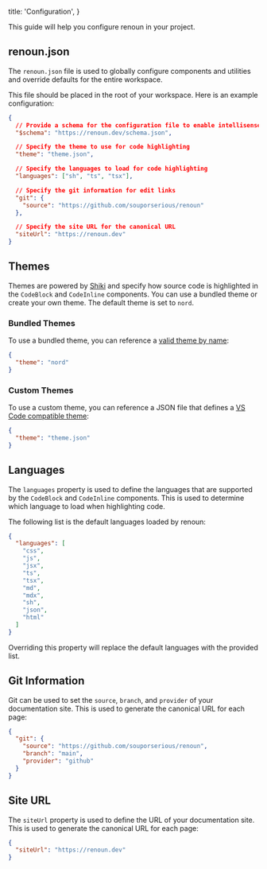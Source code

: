  title: 'Configuration',
}

This guide will help you configure renoun in your project.

## renoun.json

The `renoun.json` file is used to globally configure components and utilities and override defaults for the entire workspace.

This file should be placed in the root of your workspace. Here is an example configuration:

```json filename="renoun.json"
{
  // Provide a schema for the configuration file to enable intellisense
  "$schema": "https://renoun.dev/schema.json",

  // Specify the theme to use for code highlighting
  "theme": "theme.json",

  // Specify the languages to load for code highlighting
  "languages": ["sh", "ts", "tsx"],

  // Specify the git information for edit links
  "git": {
    "source": "https://github.com/souporserious/renoun"
  },

  // Specify the site URL for the canonical URL
  "siteUrl": "https://renoun.dev"
}
```

## Themes

Themes are powered by <a href="https://shiki.style" target="_blank" rel="noopener">Shiki</a> and specify how source code is highlighted in the `CodeBlock` and `CodeInline` components. You can use a bundled theme or create your own theme. The default theme is set to `nord`.

### Bundled Themes

To use a bundled theme, you can reference a <a href="https://shiki.matsu.io/themes" target="_blank" rel="noopener">valid theme by name</a>:

```json
{
  "theme": "nord"
}
```

### Custom Themes

To use a custom theme, you can reference a JSON file that defines a <a href="https://code.visualstudio.com/api/extension-guides/color-theme" target="_blank" rel="noopener">VS Code compatible theme</a>:

```json
{
  "theme": "theme.json"
}
```

## Languages

The `languages` property is used to define the languages that are supported by the `CodeBlock` and `CodeInline` components. This is used to determine which language to load when highlighting code.

The following list is the default languages loaded by renoun:

```json
{
  "languages": [
    "css",
    "js",
    "jsx",
    "ts",
    "tsx",
    "md",
    "mdx",
    "sh",
    "json",
    "html"
  ]
}
```

Overriding this property will replace the default languages with the provided list.

## Git Information

Git can be used to set the `source`, `branch`, and `provider` of your documentation site. This is used to generate the canonical URL for each page:

```json
{
  "git": {
    "source": "https://github.com/souporserious/renoun",
    "branch": "main",
    "provider": "github"
  }
}
```

## Site URL

The `siteUrl` property is used to define the URL of your documentation site. This is used to generate the canonical URL for each page:

```json
{
  "siteUrl": "https://renoun.dev"
}
```
